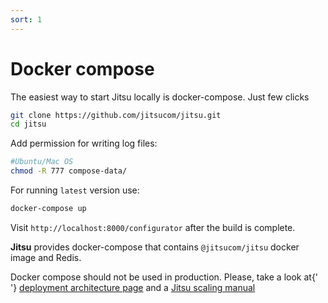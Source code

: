 ```yaml
---
sort: 1
---
```


# Docker compose

The easiest way to start Jitsu locally is docker-compose. Just few clicks

```bash
git clone https://github.com/jitsucom/jitsu.git
cd jitsu
```

Add permission for writing log files:

```bash
#Ubuntu/Mac OS
chmod -R 777 compose-data/
```

For running `latest` version use:

```bash
docker-compose up
```

Visit `http://localhost:8000/configurator` after the build is complete.


**Jitsu** provides docker-compose that contains `@jitsucom/jitsu` docker image and Redis.

<Hint>
    Docker compose should not be used in production. Please, take a look at{' '}
    <a href="/docs/deployment">deployment architecture page</a> and a <a href="/docs/deployment/scale">Jitsu scaling manual</a>
</Hint>
